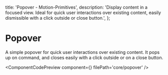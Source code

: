   title: 'Popover - Motion-Primitives',
  description:
    'Display content in a focused view. Ideal for quick user interactions over existing content, easily dismissible with a click outside or close button.',
};


# Popover

A simple popover for quick user interactions over existing content. It pops up on command, and closes easily with a click outside or on a close button.

<ComponentCodePreview component={<Popover />} filePath='core/popover' />
